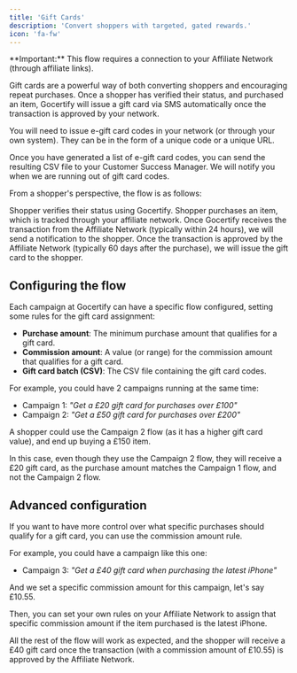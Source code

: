 ```yaml
---
title: 'Gift Cards'
description: 'Convert shoppers with targeted, gated rewards.'
icon: 'fa-fw'
---
```


<Tip>
  **Important:** This flow requires a connection to your Affiliate Network (through affiliate links).
</Tip>

Gift cards are a powerful way of both converting shoppers and encouraging repeat purchases. Once a shopper has verified their status, and purchased an item,
Gocertify will issue a gift card via SMS automatically once the transaction is approved by your network.

You will need to issue e-gift card codes in your network (or through your own system). They can be in the form of a unique code or a unique URL.

<Accordion title="Uploading CSV of gift cards" icon="file-csv">
  Once you have generated a list of e-gift card codes, you can send the resulting CSV file to your Customer Success Manager.
  We will notify you when we are running out of gift card codes.
</Accordion>

From a shopper's perspective, the flow is as follows:

  <Steps>
    <Step title="Shopper verifies">
      Shopper verifies their status using Gocertify.
    </Step>
    <Step title="Qualifying purchase made">
      Shopper purchases an item, which is tracked through your affiliate network.
    </Step>
    <Step title="First notification">
      Once Gocertify receives the transaction from the Affiliate Network (typically within 24 hours), we will send a notification to the shopper.
    </Step>
    <Step title="Gift Card Issued">
      Once the transaction is approved by the Affiliate Network (typically 60 days after the purchase), we will issue the gift card to the shopper.
    </Step>
  </Steps>

## Configuring the flow

Each campaign at Gocertify can have a specific flow configured, setting some rules for the gift card assignment:

- **Purchase amount**: The minimum purchase amount that qualifies for a gift card.
- **Commission amount**: A value (or range) for the commission amount that qualifies for a gift card.
- **Gift card batch (CSV)**: The CSV file containing the gift card codes.

For example, you could have 2 campaigns running at the same time:

- Campaign 1: _"Get a £20 gift card for purchases over £100"_
- Campaign 2: _"Get a £50 gift card for purchases over £200"_

A shopper could use the Campaign 2 flow (as it has a higher gift card value), and end up buying a £150 item.

In this case, even though they use the Campaign 2 flow, they will receive a £20 gift card, as the purchase amount matches the Campaign 1 flow, and not the Campaign 2 flow.

## Advanced configuration

If you want to have more control over what specific purchases should qualify for a gift card, you can use the commission amount rule.

For example, you could have a campaign like this one:

- Campaign 3: _"Get a £40 gift card when purchasing the latest iPhone"_

And we set a specific commission amount for this campaign, let's say £10.55.

Then, you can set your own rules on your Affiliate Network to assign that specific commission amount if the item purchased is the latest iPhone.

All the rest of the flow will work as expected, and the shopper will receive a £40 gift card once the transaction (with a commission amount of £10.55) is approved by the Affiliate Network.